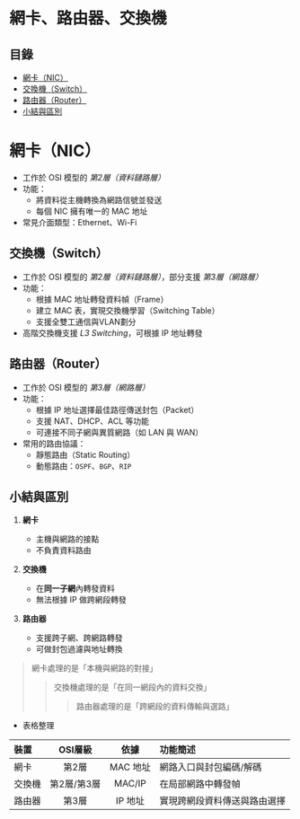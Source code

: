 # 網卡、路由器、交換機

## 目錄
- [網卡（NIC）](#網卡（NIC）)
- [交換機（Switch）](#交換機（Switch）)
- [路由器（Router）](#路由器（Router）)
- [小結與區別](#小結與區別)

# 網卡（NIC）
  - 工作於 OSI 模型的 *第2層（資料鏈路層）*
  - 功能：
    - 將資料從主機轉換為網路信號並發送
    - 每個 NIC 擁有唯一的 MAC 地址
  - 常見介面類型：Ethernet、Wi-Fi

## 交換機（Switch）
  - 工作於 OSI 模型的 *第2層（資料鏈路層）*，部分支援 *第3層（網路層）*
  - 功能：
    - 根據 MAC 地址轉發資料幀（Frame）
    - 建立 MAC 表，實現交換機學習（Switching Table）
    - 支援全雙工通信與VLAN劃分
  - 高階交換機支援 *L3 Switching*，可根據 IP 地址轉發

## 路由器（Router）
  - 工作於 OSI 模型的 *第3層（網路層）*
  - 功能：
    - 根據 IP 地址選擇最佳路徑傳送封包（Packet）
    - 支援 NAT、DHCP、ACL 等功能
    - 可連接不同子網與異質網路（如 LAN 與 WAN）
  - 常用的路由協議：
    - 靜態路由（Static Routing）
    - 動態路由：`OSPF`、`BGP`、`RIP`

## 小結與區別

1. **網卡**
   - 主機與網路的接點
   - 不負責資料路由

2. **交換機**
   - 在**同一子網**內轉發資料
   - 無法根據 IP 做跨網段轉發

3. **路由器**
   - 支援跨子網、跨網路轉發
   - 可做封包過濾與地址轉換

> 網卡處理的是「本機與網路的對接」  
> > 交換機處理的是「在同一網段內的資料交換」  
> > > 路由器處理的是「跨網段的資料傳輸與選路」

- 表格整理

| 裝置 | OSI層級 | 依據 | 功能簡述 |
|:----|:-------:|:----:|:--------|
| 網卡 | 第2層 | MAC 地址 | 網路入口與封包編碼/解碼 |
| 交換機 | 第2層/第3層 | MAC/IP | 在局部網路中轉發幀 |
| 路由器 | 第3層 | IP 地址 | 實現跨網段資料傳送與路由選擇 |